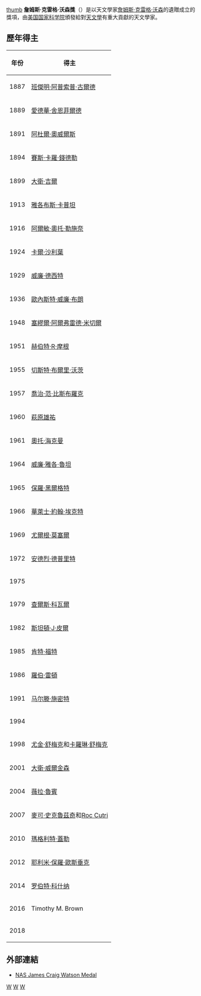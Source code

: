 [[image:Watson_medal_NAS.gif|thumb]]
'''詹姆斯·克雷格·沃森獎'''（{{lang-en|'''James Craig Watson Medal'''}}）是以天文學家[[詹姆斯·克雷格·沃森|詹姆斯·克雷格·沃森]]的遺贈成立的獎項，由[[美国国家科学院|美国国家科学院]]頒發給對[[天文學|天文學]]有重大貢獻的天文學家。

==歷年得主==

{|class="wikitable"
!年份!!得主
|-
| 1887 || [[班傑明·阿普索普·古爾德|班傑明·阿普索普·古爾德]]
|-
| 1889 || [[愛德華·舍恩菲爾德|愛德華·舍恩菲爾德]] 
|-
| 1891 || [[阿杜爾·奧威爾斯|阿杜爾·奧威爾斯]]
|-
| 1894 || [[賽斯·卡羅·錢德勒|賽斯·卡羅·錢德勒]]
|-
| 1899 || [[大衛·吉爾_(天文學家)|大衛·吉爾]]
|-
| 1913 || [[雅各布斯·卡普坦|雅各布斯·卡普坦]]
|-
| 1916 || [[阿爾敏·奧托·勒施奈|阿爾敏·奧托·勒施奈]]
|-
| 1924 || [[卡爾·沙利葉|卡爾·沙利葉]]
|-
| 1929 || [[威廉·德西特|威廉·德西特]]
|-
| 1936 || [[歐內斯特·威廉·布朗|歐內斯特·威廉·布朗]]
|-
| 1948 || [[塞繆爾·阿爾弗雷德·米切爾|塞繆爾·阿爾弗雷德·米切爾]]
|-
| 1951 || [[赫伯特·R·摩根|赫伯特·R·摩根]]
|-
| 1955 || [[切斯特·布爾里·沃茨|切斯特·布爾里·沃茨]]
|-
| 1957 || [[喬治·范·比斯布羅克|喬治·范·比斯布羅克]]
|-
| 1960 || [[萩原雄祐|萩原雄祐]]
|-
| 1961 || [[奧托·海克曼|奧托·海克曼]]
|-
| 1964 || [[威廉·雅各·魯坦|威廉·雅各·魯坦]]
|-
| 1965 || [[保羅·黑爾格特|保羅·黑爾格特]]
|-
| 1966 || [[華萊士·約翰·埃克特|華萊士·約翰·埃克特]]
|-
| 1969 || [[尤爾根·莫塞爾|尤爾根·莫塞爾]]
|-
| 1972 || [[安德烈·德普里特|安德烈·德普里特]]
|-
| 1975 || {{link-en|傑拉德·莫里斯·克萊門斯|Gerald Maurice Clemence}}
|-
| 1979 || [[查爾斯·科瓦爾|查爾斯·科瓦爾]]
|-
| 1982 || [[斯坦頓·J·皮爾|斯坦頓·J·皮爾]]
|-
| 1985 || [[肯特·福特|肯特·福特]]
|-
| 1986 || [[羅伯·雷頓|羅伯·雷頓]]
|-
| 1991 || [[马尔滕·施密特|马尔滕·施密特]]
|-
| 1994 || {{link-ja|田中靖郎|田中靖郎}}
|-
| 1998 || [[尤金·舒梅克|尤金·舒梅克]]和[[卡羅琳·舒梅克|卡羅琳·舒梅克]]
|-
| 2001 || [[大衛·托德·威爾金森|大衛·威爾金森]]
|-
| 2004 || [[薇拉·魯賓|薇拉·魯賓]]
|-
| 2007 || [[麥可·史克魯茲奇|麥可·史克魯茲奇]]和[[Roc_Cutri|Roc Cutri]]
|-
| 2010 || [[瑪格利特·蓋勒|瑪格利特·蓋勒]]
|-
| 2012 || [[耶利米·保羅·歐斯垂克|耶利米·保羅·歐斯垂克]]
|-
| 2014 || [[罗伯特·科什纳|罗伯特·科什纳]]
|-
| 2016 || Timothy M. Brown
|-
| 2018 || {{le|埃文·范迪什克|Ewine van Dishoeck}}
|}

==外部連結==
*[https://web.archive.org/web/20100629064541/http://www.nasonline.org/site/PageServer?pagename=AWARDS_watson NAS James Craig Watson Medal]
{{詹姆斯·克雷格·沃森奖章获得者}}
[[Category:天文獎項|W]]
[[Category:1887年建立|W]]
[[Category:美国国家科学院奖项|W]]